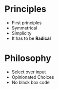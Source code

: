 # Principles

* First principles
* Symmetrical
* Simplicity
* It has to be **Radical**

# Philosophy

* Select over input
* Opinionated Choices
* No black box code

